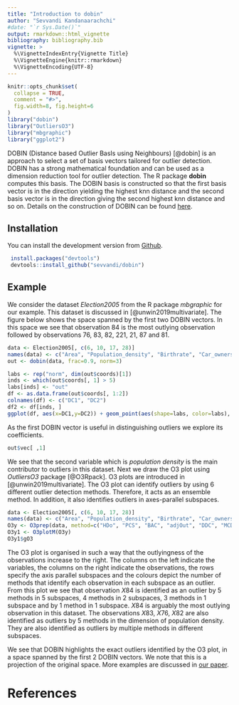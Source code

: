 ```yaml
---
title: "Introduction to dobin"
author: "Sevvandi Kandanaarachchi"
#date: "`r Sys.Date()`"
output: rmarkdown::html_vignette
bibliography: bibliography.bib
vignette: >
  %\VignetteIndexEntry{Vignette Title}
  %\VignetteEngine{knitr::rmarkdown}
  %\VignetteEncoding{UTF-8}
---
```


```r
knitr::opts_chunk$set(
  collapse = TRUE,
  comment = "#>",
  fig.width=8, fig.height=6
)
library("dobin")
library("OutliersO3")
library("mbgraphic")
library("ggplot2")
```
DOBIN (Distance based Outlier BasIs using Neighbours) [@dobin] is an approach to select a set of basis vectors tailored for outlier detection. DOBIN has a strong mathematical foundation and can be used as a dimension reduction tool for outlier detection.  The R package **dobin** computes this basis.  The DOBIN basis is constructed so that the first basis vector is in the direction yielding the highest knn distance and the second basis vector is in the direction giving the second highest knn distance and so on. Details on the construction of DOBIN can be found [here](https://www.researchgate.net/publication/335568867_Dimension_reduction_for_outlier_detection_using_DOBIN).

## Installation
You can install the development version from [Github](https://github.com/sevvandi/dobin).
```r
 install.packages("devtools")
 devtools::install_github("sevvandi/dobin")
```

## Example
We consider the dataset *Election2005* from the R package *mbgraphic* for our example. This dataset is discussed in [@unwin2019multivariate]. The figure below shows the space spanned by the first two DOBIN vectors. In this space we see that observation 84 is the most outlying observation followed by observations 76, 83, 82, 221, 21, 87 and 81.  

```r
data <- Election2005[, c(6, 10, 17, 28)]
names(data) <- c("Area", "Population_density", "Birthrate", "Car_ownership")
out <- dobin(data, frac=0.9, norm=3)

labs <- rep("norm", dim(out$coords)[1])
inds <- which(out$coords[, 1] > 5)
labs[inds] <- "out"
df <- as.data.frame(out$coords[, 1:2])
colnames(df) <- c("DC1", "DC2")
df2 <- df[inds, ]
ggplot(df, aes(x=DC1,y=DC2)) + geom_point(aes(shape=labs, color=labs), size=2 ) + geom_text(data=df2, aes(DC1, DC2, label = inds), nudge_x = 0.5) + theme_bw()
```

As the first DOBIN vector is useful in distinguishing outliers we explore its coefficients.
```r
out$vec[ ,1]
```
We see that the second variable which is *population density* is the main contributor to outliers in this dataset.  Next we draw the O3 plot using *OutliersO3* package [@O3Rpack]. O3 plots are introduced in [@unwin2019multivariate]. The O3 plot can identify outliers by using 6 different outlier detection methods. Therefore, it acts as an ensemble method. In addition, it also identifies outliers in axes-parallel subspaces. 

```r
data <- Election2005[, c(6, 10, 17, 28)]
names(data) <- c("Area", "Population_density", "Birthrate", "Car_ownership")
O3y <- O3prep(data, method=c("HDo", "PCS", "BAC", "adjOut", "DDC", "MCD"))
O3y1 <- O3plotM(O3y)
O3y1$gO3
```
The O3 plot is organised in such a way that the outlyingness of the observations increase to the right. The columns on the left indicate the variables, the columns on the right indicate the observations, the rows specify the axis parallel subspaces and the colours depict the number of methods that identify each observation in each subspace as an outlier. From this plot we see that observation $X84$ is identified as an outlier by $5$ methods in $5$ subspaces, $4$ methods in $2$ subspaces, $3$ methods in $1$ subspace and by $1$ method in $1$ subspace. $X84$ is arguably the most outlying observation in this dataset. The observations $X83$, $X76$, $X82$ are also identified as outliers by $5$ methods in the dimension of population density. They are also identified as outliers by multiple methods in different subspaces. 

We see that DOBIN highlights the exact outliers identified by the O3 plot, in a space spanned by the first 2 DOBIN vectors. We note that this is a projection of the original space. More examples are discussed in [our paper](https://www.researchgate.net/publication/335568867_Dimension_reduction_for_outlier_detection_using_DOBIN).   


# References
